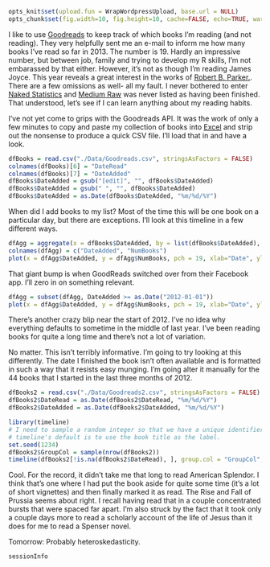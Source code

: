 ```r
opts_knit$set(upload.fun = WrapWordpressUpload, base.url = NULL) 
opts_chunk$set(fig.width=10, fig.height=10, cache=FALSE, echo=TRUE, warning=FALSE, message=FALSE, error=FALSE)
````
I like to use [Goodreads](www.goodreads.com) to keep track of which books I'm reading (and not reading). They very helpfully sent me an e-mail to inform me how many books I've read so far in 2013. The number is 19. Hardly an impressive number, but between job, family and trying to develop my R skills, I'm not embarassed by that either. However, it's not as though I'm reading James Joyce. This year reveals a great interest in the works of [Robert B. Parker.](https://www.goodreads.com/author/show/397.Robert_B_Parker). There are a few omissions as well- all my fault. I never bothered to enter [Naked Statistics](https://www.goodreads.com/book/show/13707560-naked-statistics?from_search=true) and [Medium Raw](https://www.goodreads.com/book/show/7324659-medium-raw?from_search=true) was never listed as having been finished. That understood, let's see if I can learn anything about my reading habits.

I've not yet come to grips with the Goodreads API. It was the work of only a few minutes to copy and paste my collection of books into [Excel](http://www.r-bloggers.com/excel-fanaticism-and-r/) and strip out the nonsense to produce a quick CSV file. I'll load that in and have a look.
```r
dfBooks = read.csv("./Data/Goodreads.csv", stringsAsFactors = FALSE)
colnames(dfBooks)[6] = "DateRead"
colnames(dfBooks)[7] = "DateAdded"
dfBooks$DateAdded = gsub("[edit]", "", dfBooks$DateAdded)
dfBooks$DateAdded = gsub(" ", "", dfBooks$DateAdded)
dfBooks$DateAdded = as.Date(dfBooks$DateAdded, "%m/%d/%Y")
``` 

When did I add books to my list? Most of the time this will be one book on a particular day, but there are exceptions. I'll look at this timeline in a few different ways.

```r
dfAgg = aggregate(x = dfBooks$DateAdded, by = list(dfBooks$DateAdded), FUN = length)
colnames(dfAgg) = c("DateAdded", "NumBooks")
plot(x = dfAgg$DateAdded, y = dfAgg$NumBooks, pch = 19, xlab="Date", ylab="Number of books")
```

That giant bump is when GoodReads switched over from their Facebook app. I'll zero in on something relevant.

```r
dfAgg = subset(dfAgg, DateAdded >= as.Date("2012-01-01"))
plot(x = dfAgg$DateAdded, y = dfAgg$NumBooks, pch = 19, xlab="Date", ylab="Number of books")
```

There's another crazy blip near the start of 2012. I've no idea why everything defaults to sometime in the middle of last year. I've been reading books for quite a long time and there's not a lot of variation. 

No matter. This isn't terribly informative. I'm going to try looking at this differently. The date I finished the book isn't often available and is formatted in such a way that it resists easy munging. I'm going alter it manually for the 44 books that I started in the last three months of 2012.

```r
dfBooks2 = read.csv("./Data/Goodreads2.csv", stringsAsFactors = FALSE)
dfBooks2$DateRead = as.Date(dfBooks2$DateRead, "%m/%d/%Y")
dfBooks2$DateAdded = as.Date(dfBooks2$DateAdded, "%m/%d/%Y")

library(timeline)
# I need to sample a random integer so that we have a unique identifier for the book
# timeline's default is to use the book title as the label.
set.seed(1234)
dfBooks2$GroupCol = sample(nrow(dfBooks2))
timeline(dfBooks2[!is.na(dfBooks2$DateRead), ], group.col = "GroupCol", start.col = "DateAdded", end.col = "DateRead", label.col = "title")
```

Cool. For the record, it didn't take me that long to read American Splendor. I think that's one where I had put the book aside for quite some time (it's a lot of short vignettes) and then finally marked it as read. The Rise and Fall of Prussia seems about right. I recall having read that in a couple concentrated bursts that were spaced far apart. I'm also struck by the fact that it took only a couple days more to read a scholarly account of the life of Jesus than it does for me to read a Spenser novel.

Tomorrow: Probably heteroskedasticity.

```r
sessionInfo
```